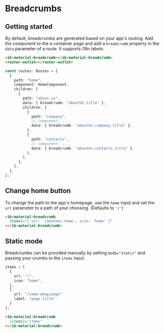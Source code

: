 
<Meta title="Breadcrumbs/Overview" />

# Breadcrumbs

## Getting started

By default, breadcrumbs are generated based on your app's routing.
Add the component to the a container page and add a `breadcrumb` property in the `data` parameter of a route. It supports i18n labels.

```html
<ib-material-breadcrumb></ib-material-breadcrumb>
<router-outlet></router-outlet>
```

```typescript
const routes: Routes = [
  {
    path: "home",
    component: HomeComponent,
    children: [
      {
        path: "about-us",
        data: { breadcrumb: "aboutUs.title" },
        children: [
          {
            path: "company",
            // component: ...,
            data: { breadcrumb: "aboutUs.company.title" },
          },
          {
            path: "contacts",
            // component: ...,
            data: { breadcrumb: "aboutUs.contacts.title" },
          },
        ],
      },
    ],
  },
];
```

## Change home button

To change the path to the app's homepage, use the `home` input and set the `url` parameter to a path of your choosing. (Defaults to `'/'`)

```html
<ib-material-breadcrumb
  [home]="{ url: '/another-home', icon: 'home' }"
></ib-material-breadcrumb>
```

## Static mode

Breadcrumbs can be provided manually by setting `mode="static"` and passing your crumbs to the `items` input.

```typescript
items = [
  {
    url: "/",
    icon: "home",
  },
  {
    url: "/some-deep/page"
    label: "page.title"
  }
];
```

```html
<ib-material-breadcrumb
  [items]="items"
></ib-material-breadcrumb>
```
